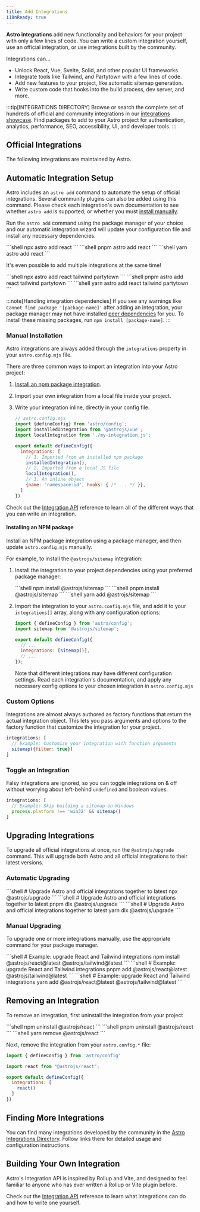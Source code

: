 ```yaml
---
title: Add Integrations
i18nReady: true
---
```





**Astro integrations** add new functionality and behaviors for your project with only a few lines of code. You can write a custom integration yourself, use an official integration, or use integrations built by the community.

Integrations can…

- Unlock React, Vue, Svelte, Solid, and other popular UI frameworks.
- Integrate tools like Tailwind, and Partytown with a few lines of code.
- Add new features to your project, like automatic sitemap generation.
- Write custom code that hooks into the build process, dev server, and more.

:::tip[INTEGRATIONS DIRECTORY]
Browse or search the complete set of hundreds of official and community integrations in our [integrations showcase](https://astro.build/integrations/). Find packages to add to your Astro project for authentication, analytics, performance, SEO, accessibility, UI, and developer tools.
:::

## Official Integrations

The following integrations are maintained by Astro.

<IntegrationsNav />

## Automatic Integration Setup

Astro includes an `astro add` command to automate the setup of official integrations. Several community plugins can also be added using this command. Please check each integration's own documentation to see whether `astro add` is supported, or whether you must [install manually](#manual-installation).

Run the `astro add` command using the package manager of your choice and our automatic integration wizard will update your configuration file and install any necessary dependencies.

<PackageManagerTabs>
  <Fragment slot="npm">
  ```shell
  npx astro add react
  ```
  </Fragment>
  <Fragment slot="pnpm">
  ```shell
  pnpm astro add react
  ```
  </Fragment>
  <Fragment slot="yarn">
  ```shell
  yarn astro add react
  ```
  </Fragment>
</PackageManagerTabs>

It's even possible to add multiple integrations at the same time!

<PackageManagerTabs>
  <Fragment slot="npm">
  ```shell
  npx astro add react tailwind partytown
  ```
  </Fragment>
  <Fragment slot="pnpm">
  ```shell
  pnpm astro add react tailwind partytown
  ```
  </Fragment>
  <Fragment slot="yarn">
  ```shell
  yarn astro add react tailwind partytown
  ```
  </Fragment>
</PackageManagerTabs>

:::note[Handling integration dependencies]
If you see any warnings like `Cannot find package '[package-name]'` after adding an integration, your package manager may not have installed [peer dependencies](https://nodejs.org/en/blog/npm/peer-dependencies/) for you. To install these missing packages, run `npm install [package-name]`.
:::

### Manual Installation

Astro integrations are always added through the `integrations` property in your `astro.config.mjs` file.

There are three common ways to import an integration into your Astro project:
1. [Install an npm package integration](#installing-an-npm-package).
2. Import your own integration from a local file inside your project.
3. Write your integration inline, directly in your config file.

    ```js
    // astro.config.mjs
    import {defineConfig} from 'astro/config';
    import installedIntegration from '@astrojs/vue';
    import localIntegration from './my-integration.js';

    export default defineConfig({
      integrations: [
        // 1. Imported from an installed npm package
        installedIntegration(),
        // 2. Imported from a local JS file
        localIntegration(),
        // 3. An inline object
        {name: 'namespace:id', hooks: { /* ... */ }},
      ]
    })
    ```

Check out the [Integration API](/en/reference/integrations-reference/) reference to learn all of the different ways that you can write an integration.

#### Installing an NPM package

Install an NPM package integration using a package manager, and then update `astro.config.mjs` manually.

For example, to install the `@astrojs/sitemap` integration:

1. Install the integration to your project dependencies using your preferred package manager:

   <PackageManagerTabs>
     <Fragment slot="npm">
     ```shell
     npm install @astrojs/sitemap
     ```
     </Fragment>
     <Fragment slot="pnpm">
     ```shell
     pnpm install @astrojs/sitemap
     ```
     </Fragment>
     <Fragment slot="yarn">
     ```shell
     yarn add @astrojs/sitemap
     ```
     </Fragment>
   </PackageManagerTabs>

2. Import the integration to your `astro.config.mjs` file, and add it to your `integrations[]` array, along with any configuration options:

    ```js title="astro.config.mjs" ins={2} ins="sitemap()"
    import { defineConfig } from 'astro/config';
    import sitemap from '@astrojs/sitemap';

    export default defineConfig({
      // ...
      integrations: [sitemap()],
      // ...
    });
    ```

    Note that different integrations may have different configuration settings. Read each integration's documentation, and apply any necessary config options to your chosen integration in `astro.config.mjs`

### Custom Options

Integrations are almost always authored as factory functions that return the actual integration object. This lets you pass arguments and options to the factory function that customize the integration for your project.

```js
integrations: [
  // Example: Customize your integration with function arguments
  sitemap({filter: true})
]
```

### Toggle an Integration

Falsy integrations are ignored, so you can toggle integrations on & off without worrying about left-behind `undefined` and boolean values.

```js
integrations: [
  // Example: Skip building a sitemap on Windows
  process.platform !== 'win32' && sitemap()
]
```

## Upgrading Integrations

To upgrade all official integrations at once, run the `@astrojs/upgrade` command. This will upgrade both Astro and all official integrations to their latest versions.

### Automatic Upgrading

<PackageManagerTabs>
  <Fragment slot="npm">
  ```shell
  # Upgrade Astro and official integrations together to latest
  npx @astrojs/upgrade
  ```
  </Fragment>
  <Fragment slot="pnpm">
  ```shell
  # Upgrade Astro and official integrations together to latest
  pnpm dlx @astrojs/upgrade
  ```
  </Fragment>
  <Fragment slot="yarn">
  ```shell
  # Upgrade Astro and official integrations together to latest
  yarn dlx @astrojs/upgrade
  ```
  </Fragment>
</PackageManagerTabs>

### Manual Upgrading

To upgrade one or more integrations manually, use the appropriate command for your package manager.

<PackageManagerTabs>
  <Fragment slot="npm">
  ```shell
  # Example: upgrade React and Tailwind integrations
  npm install @astrojs/react@latest @astrojs/tailwind@latest
  ```
  </Fragment>
  <Fragment slot="pnpm">
  ```shell
  # Example: upgrade React and Tailwind integrations
  pnpm add @astrojs/react@latest @astrojs/tailwind@latest
  ```
  </Fragment>
  <Fragment slot="yarn">
  ```shell
  # Example: upgrade React and Tailwind integrations
  yarn add @astrojs/react@latest @astrojs/tailwind@latest
  ```
  </Fragment>
</PackageManagerTabs>

## Removing an Integration

To remove an integration, first uninstall the integration from your project

<PackageManagerTabs>
  <Fragment slot="npm">
  ```shell
  npm uninstall @astrojs/react
  ```
  </Fragment>
  <Fragment slot="pnpm">
  ```shell
  pnpm uninstall @astrojs/react
  ```
  </Fragment>
  <Fragment slot="yarn">
  ```shell
  yarn remove @astrojs/react
  ```
  </Fragment>
</PackageManagerTabs>

Next, remove the integration from your `astro.config.*` file:

```js title="astro.config.mjs" del={3,7}
import { defineConfig } from 'astro/config'

import react from "@astrojs/react";

export default defineConfig({
  integrations: [
    react()
  ]
})
```

## Finding More Integrations

You can find many integrations developed by the community in the [Astro Integrations Directory](https://astro.build/integrations/). Follow links there for detailed usage and configuration instructions.

## Building Your Own Integration

Astro's Integration API is inspired by Rollup and Vite, and designed to feel familiar to anyone who has ever written a Rollup or Vite plugin before.

Check out the [Integration API](/en/reference/integrations-reference/) reference to learn what integrations can do and how to write one yourself.

